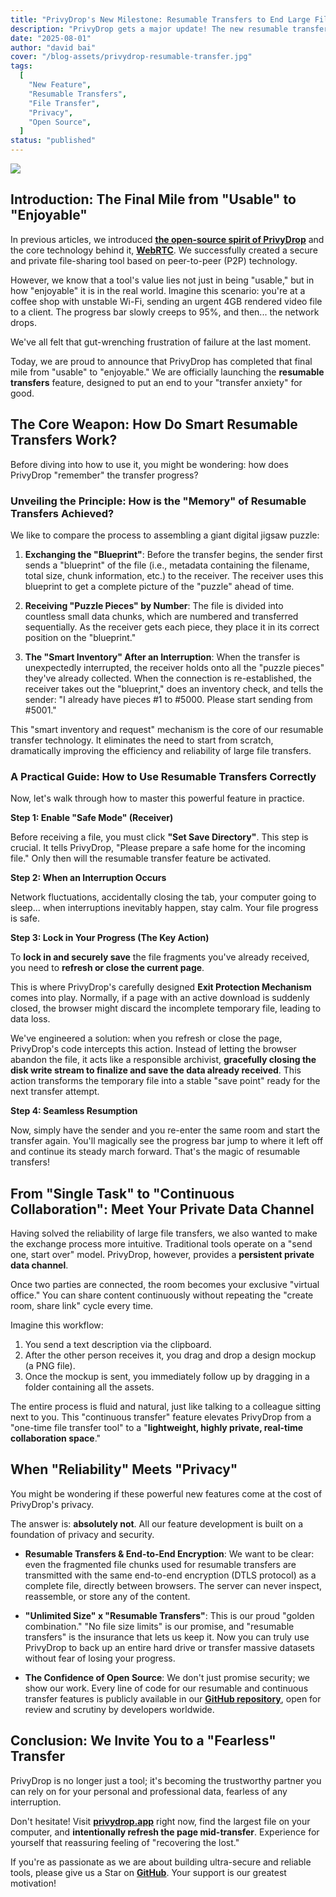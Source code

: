 ```yaml
---
title: "PrivyDrop's New Milestone: Resumable Transfers to End Large File Transfer Anxiety"
description: "PrivyDrop gets a major update! The new resumable transfer feature lets you fearlessly handle network interruptions and easily transfer gigabyte-scale files. Learn how it works and how we perfectly combine ultimate reliability with privacy and security."
date: "2025-08-01"
author: "david bai"
cover: "/blog-assets/privydrop-resumable-transfer.jpg"
tags:
  [
    "New Feature",
    "Resumable Transfers",
    "File Transfer",
    "Privacy",
    "Open Source",
  ]
status: "published"
---
```


![](/blog-assets/privydrop-resumable-transfer.jpg)

## Introduction: The Final Mile from "Usable" to "Enjoyable"

In previous articles, we introduced [<u>**the open-source spirit of PrivyDrop**</u>](/blog/privydrop-open-source) and the core technology behind it, [<u>**WebRTC**</u>](/blog/webrtc-file-transfer). We successfully created a secure and private file-sharing tool based on peer-to-peer (P2P) technology.

However, we know that a tool's value lies not just in being "usable," but in how "enjoyable" it is in the real world. Imagine this scenario: you're at a coffee shop with unstable Wi-Fi, sending an urgent 4GB rendered video file to a client. The progress bar slowly creeps to 95%, and then... the network drops.

We've all felt that gut-wrenching frustration of failure at the last moment.

Today, we are proud to announce that PrivyDrop has completed that final mile from "usable" to "enjoyable." We are officially launching the **resumable transfers** feature, designed to put an end to your "transfer anxiety" for good.

## The Core Weapon: How Do Smart Resumable Transfers Work?

Before diving into how to use it, you might be wondering: how does PrivyDrop "remember" the transfer progress?

### Unveiling the Principle: How is the "Memory" of Resumable Transfers Achieved?

We like to compare the process to assembling a giant digital jigsaw puzzle:

1.  **Exchanging the "Blueprint"**: Before the transfer begins, the sender first sends a "blueprint" of the file (i.e., metadata containing the filename, total size, chunk information, etc.) to the receiver. The receiver uses this blueprint to get a complete picture of the "puzzle" ahead of time.

2.  **Receiving "Puzzle Pieces" by Number**: The file is divided into countless small data chunks, which are numbered and transferred sequentially. As the receiver gets each piece, they place it in its correct position on the "blueprint."

3.  **The "Smart Inventory" After an Interruption**: When the transfer is unexpectedly interrupted, the receiver holds onto all the "puzzle pieces" they've already collected. When the connection is re-established, the receiver takes out the "blueprint," does an inventory check, and tells the sender: "I already have pieces #1 to #5000. Please start sending from #5001."

This "smart inventory and request" mechanism is the core of our resumable transfer technology. It eliminates the need to start from scratch, dramatically improving the efficiency and reliability of large file transfers.

### A Practical Guide: How to Use Resumable Transfers Correctly

Now, let's walk through how to master this powerful feature in practice.

**Step 1: Enable "Safe Mode" (Receiver)**

Before receiving a file, you must click **"Set Save Directory"**. This step is crucial. It tells PrivyDrop, "Please prepare a safe home for the incoming file." Only then will the resumable transfer feature be activated.

**Step 2: When an Interruption Occurs**

Network fluctuations, accidentally closing the tab, your computer going to sleep... when interruptions inevitably happen, stay calm. Your file progress is safe.

**Step 3: Lock in Your Progress (The Key Action)**

To **lock in and securely save** the file fragments you've already received, you need to **refresh or close the current page**.

This is where PrivyDrop's carefully designed **Exit Protection Mechanism** comes into play. Normally, if a page with an active download is suddenly closed, the browser might discard the incomplete temporary file, leading to data loss.

We've engineered a solution: when you refresh or close the page, PrivyDrop's code intercepts this action. Instead of letting the browser abandon the file, it acts like a responsible archivist, **gracefully closing the disk write stream to finalize and save the data already received**. This action transforms the temporary file into a stable "save point" ready for the next transfer attempt.

**Step 4: Seamless Resumption**

Now, simply have the sender and you re-enter the same room and start the transfer again. You'll magically see the progress bar jump to where it left off and continue its steady march forward. That's the magic of resumable transfers!

## From "Single Task" to "Continuous Collaboration": Meet Your Private Data Channel

Having solved the reliability of large file transfers, we also wanted to make the exchange process more intuitive. Traditional tools operate on a "send one, start over" model. PrivyDrop, however, provides a **persistent private data channel**.

Once two parties are connected, the room becomes your exclusive "virtual office." You can share content continuously without repeating the "create room, share link" cycle every time.

Imagine this workflow:

1.  You send a text description via the clipboard.
2.  After the other person receives it, you drag and drop a design mockup (a PNG file).
3.  Once the mockup is sent, you immediately follow up by dragging in a folder containing all the assets.

The entire process is fluid and natural, just like talking to a colleague sitting next to you. This "continuous transfer" feature elevates PrivyDrop from a "one-time file transfer tool" to a "**lightweight, highly private, real-time collaboration space**."

## When "Reliability" Meets "Privacy"

You might be wondering if these powerful new features come at the cost of PrivyDrop's privacy.

The answer is: **absolutely not**. All our feature development is built on a foundation of privacy and security.

- **Resumable Transfers & End-to-End Encryption**: We want to be clear: even the fragmented file chunks used for resumable transfers are transmitted with the same end-to-end encryption (DTLS protocol) as a complete file, directly between browsers. The server can never inspect, reassemble, or store any of the content.

- **"Unlimited Size" x "Resumable Transfers"**: This is our proud "golden combination." "No file size limits" is our promise, and "resumable transfers" is the insurance that lets us keep it. Now you can truly use PrivyDrop to back up an entire hard drive or transfer massive datasets without fear of losing your progress.

- **The Confidence of Open Source**: We don't just promise security; we show our work. Every line of code for our resumable and continuous transfer features is publicly available in our [<u>**GitHub repository**</u>](https://github.com/david-bai00/PrivyDrop), open for review and scrutiny by developers worldwide.

## Conclusion: We Invite You to a "Fearless" Transfer

PrivyDrop is no longer just a tool; it's becoming the trustworthy partner you can rely on for your personal and professional data, fearless of any interruption.

Don't hesitate! Visit [<u>**privydrop.app**</u>](https://www.privydrop.app) right now, find the largest file on your computer, and **intentionally refresh the page mid-transfer**. Experience for yourself that reassuring feeling of "recovering the lost."

If you're as passionate as we are about building ultra-secure and reliable tools, please give us a Star on [<u>**GitHub**</u>](https://github.com/david-bai00/PrivyDrop). Your support is our greatest motivation!
